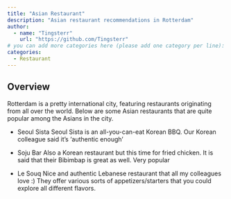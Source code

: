 ```yaml
---
title: "Asian Restaurant"
description: "Asian restaurant recommendations in Rotterdam"
author:
  - name: "Tingsterr"
    url: "https://github.com/Tingsterr"
# you can add more categories here (please add one category per line):
categories:
  - Restaurant
---
```


## Overview

Rotterdam is a pretty international city, featuring restaurants originating from all over the world. Below are some Asian restaurants that are quite popular among the Asians in the city. 

  - Seoul Sista
    Seoul Sista is an all-you-can-eat Korean BBQ. Our Korean colleague said it's 'authentic enough'
    
  - Soju Bar
    Also a Korean restaurant but this time for fried chicken. It is said that their Bibimbap is great as well. Very popular
    
  - Le Souq
    Nice and authentic Lebanese restaurant that all my colleagues love :) They offer various sorts of appetizers/starters that you could explore all different flavors. 
